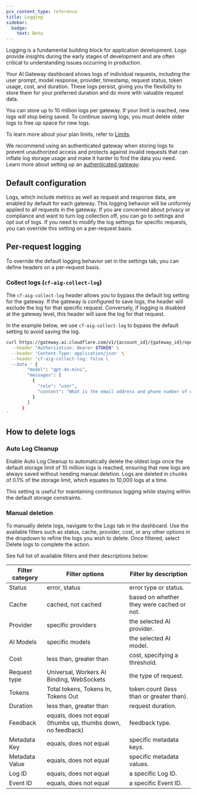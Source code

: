 ```yaml
---
pcx_content_type: reference
title: Logging
sidebar:
  badge:
    text: Beta
---
```



Logging is a fundamental building block for application development. Logs provide insights during the early stages of development and are often critical to understanding issues occurring in production.

Your AI Gateway dashboard shows logs of individual requests, including the user prompt, model response, provider, timestamp, request status, token usage, cost, and duration. These logs persist, giving you the flexibility to store them for your preferred duration and do more with valuable request data.

You can store up to 10 million logs per gateway. If your limit is reached, new logs will stop being saved. To continue saving logs, you must delete older logs to free up space for new logs.

To learn more about your plan limits, refer to [Limits](/ai-gateway/reference/limits/).

We recommend using an authenticated gateway when storing logs to prevent unauthorized access and protects against invalid requests that can inflate log storage usage and make it harder to find the data you need. Learn more about setting up an [authenticated gateway](/ai-gateway/configuration/authentication/).

## Default configuration

Logs, which include metrics as well as request and response data, are enabled by default for each gateway. This logging behavior will be uniformly applied to all requests in the gateway. If you are concerned about privacy or compliance and want to turn log collection off, you can go to settings and opt out of logs. If you need to modify the log settings for specific requests, you can override this setting on a per-request basis.

<Render file="logging" />

## Per-request logging

To override the default logging behavior set in the settings tab, you can define headers on a per-request basis.

### Collect logs (`cf-aig-collect-log`)

The `cf-aig-collect-log` header allows you to bypass the default log setting for the gateway. If the gateway is configured to save logs, the header will exclude the log for that specific request. Conversely, if logging is disabled at the gateway level, this header will save the log for that request.

In the example below, we use `cf-aig-collect-log` to bypass the default setting to avoid saving the log.

```bash
curl https://gateway.ai.cloudflare.com/v1/{account_id}/{gateway_id}/openai/chat/completions \
  --header "Authorization: Bearer $TOKEN" \
  --header 'Content-Type: application/json' \
  --header 'cf-aig-collect-log: false \
  --data ' {
        "model": "gpt-4o-mini",
        "messages": [
          {
            "role": "user",
            "content": "What is the email address and phone number of user123?"
          }
        ]
      }
'
```

## How to delete logs

### Auto Log Cleanup

Enable Auto Log Cleanup to automatically delete the oldest logs once the default storage limit of 10 million logs is reached, ensuring that new logs are always saved without needing manual deletion. Logs are deleted in chunks of 0.1% of the storage limit, which equates to 10,000 logs at a time.

This setting is useful for maintaining continuous logging while staying within the default storage constraints.

### Manual deletion

To manually delete logs, navigate to the Logs tab in the dashboard. Use the available filters such as status, cache, provider, cost, or any other options in the dropdown to refine the logs you wish to delete. Once filtered, select Delete logs to complete the action.

See full list of available filters and their descriptions below:

| Filter category | Filter options                                               | Filter by description                     |
| --------------- | ------------------------------------------------------------ | ----------------------------------------- |
| Status          | error, status                                                | error type or status.                     |
| Cache           | cached, not cached                                           | based on whether they were cached or not. |
| Provider        | specific providers                                           | the selected AI provider.                 |
| AI Models       | specific models                                              | the selected AI model.                    |
| Cost            | less than, greater than                                      | cost, specifying a threshold.             |
| Request type    | Universal, Workers AI Binding, WebSockets                    | the type of request.                      |
| Tokens          | Total tokens, Tokens In, Tokens Out                          | token count (less than or greater than).  |
| Duration        | less than, greater than                                      | request duration.                         |
| Feedback        | equals, does not equal (thumbs up, thumbs down, no feedback) | feedback type.                            |
| Metadata Key    | equals, does not equal                                       | specific metadata keys.                   |
| Metadata Value  | equals, does not equal                                       | specific metadata values.                 |
| Log ID          | equals, does not equal                                       | a specific Log ID.                        |
| Event ID        | equals, does not equal                                       | a specific Event ID.                      |
